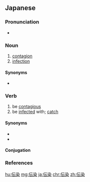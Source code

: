 {{also|传染|傳染}}
==Japanese==
{{ja-kanjitab|でん|せん|yomi=on}}

===Pronunciation===
* {{ja-pron|でんせん|y=o|acc=0|acc_ref=NHK}}

===Noun===
{{ja-noun|でんせん}}

# [[contagion]]
# [[infection]]

====Synonyms====
* {{ja-r|感染|かんせん}}

===Verb===
{{ja-verb-suru|でんせん}}

# be [[contagious]]
# be [[infect]]ed with; [[catch]]

====Synonyms====
* {{ja-r|罹る|かかる}}
* {{ja-r|移る|うつる}}

====Conjugation====
{{ja-suru|でんせん}}

===References===
<references/>

[[hu:伝染]]
[[mg:伝染]]
[[ja:伝染]]
[[chr:伝染]]
[[zh:伝染]]